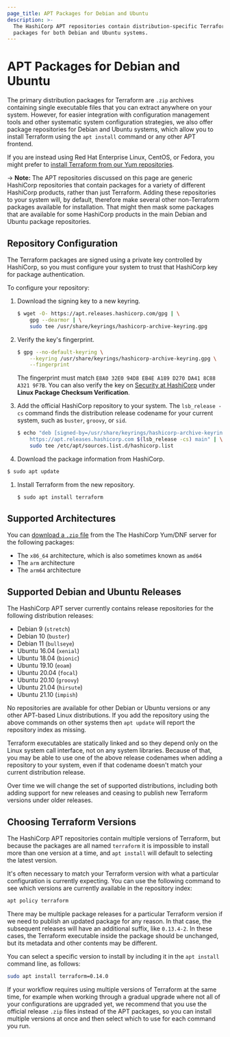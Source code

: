 ```yaml
---
page_title: APT Packages for Debian and Ubuntu
description: >-
  The HashiCorp APT repositories contain distribution-specific Terraform
  packages for both Debian and Ubuntu systems.
---
```


# APT Packages for Debian and Ubuntu

The primary distribution packages for Terraform are `.zip` archives containing
single executable files that you can extract anywhere on your system. However,
for easier integration with configuration management tools and other systematic
system configuration strategies, we also offer package repositories for
Debian and Ubuntu systems, which allow you to install Terraform using the
`apt install` command or any other APT frontend.

If you are instead using Red Hat Enterprise Linux, CentOS, or Fedora, you
might prefer to [install Terraform from our Yum repositories](/cli/install/yum).

-> **Note:** The APT repositories discussed on this page are generic HashiCorp
repositories that contain packages for a variety of different HashiCorp
products, rather than just Terraform. Adding these repositories to your
system will, by default, therefore make several other non-Terraform
packages available for installation. That might then mask some packages that
are available for some HashiCorp products in the main Debian and Ubuntu
package repositories.

## Repository Configuration

The Terraform packages are signed using a private key controlled by HashiCorp, so you must configure your system to trust that HashiCorp key for package authentication.

To configure your repository:

1. Download the signing key to a new keyring.

   ```bash
   $ wget -O- https://apt.releases.hashicorp.com/gpg | \
       gpg --dearmor | \
       sudo tee /usr/share/keyrings/hashicorp-archive-keyring.gpg

1. Verify the key's fingerprint.

   ```bash
   $ gpg --no-default-keyring \
       --keyring /usr/share/keyrings/hashicorp-archive-keyring.gpg \
       --fingerprint
   ```
   The fingerprint must match `E8A0 32E0 94D8 EB4E A189 D270 DA41 8C88 A321 9F7B`. You can also verify the key on [Security at HashiCorp](https://www.hashicorp.com/security) under **Linux Package Checksum Verification**.

1. Add the official HashiCorp repository to your system. The `lsb_release -cs` command finds the distribution release codename for your current system, such as `buster`, `groovy`, or `sid`.

   ```bash
   $ echo "deb [signed-by=/usr/share/keyrings/hashicorp-archive-keyring.gpg] \
       https://apt.releases.hashicorp.com $(lsb_release -cs) main" | \
       sudo tee /etc/apt/sources.list.d/hashicorp.list
   ```

1. Download the package information from HashiCorp.

  ```bash
  $ sudo apt update
  ```

1. Install Terraform from the new repository.

   ```bash
   $ sudo apt install terraform
   ```

## Supported Architectures

You can [download a `.zip` file](/downloads) from the The HashiCorp Yum/DNF server for the following packages:
* The `x86_64` architecture, which is also sometimes known as `amd64`
* The `arm` architecture
* The `arm64` architecture

## Supported Debian and Ubuntu Releases

The HashiCorp APT server currently contains release repositories for the
following distribution releases:

* Debian 9 (`stretch`)
* Debian 10 (`buster`)
* Debian 11 (`bullseye`)
* Ubuntu 16.04 (`xenial`)
* Ubuntu 18.04 (`bionic`)
* Ubuntu 19.10 (`eoam`)
* Ubuntu 20.04 (`focal`)
* Ubuntu 20.10 (`groovy`)
* Ubuntu 21.04 (`hirsute`)
* Ubuntu 21.10 (`impish`)

No repositories are available for other Debian or Ubuntu versions or
any other APT-based Linux distributions. If you add the repository using
the above commands on other systems then `apt update` will report the
repository index as missing.

Terraform executables are statically linked and so they depend only on the
Linux system call interface, not on any system libraries. Because of that,
you may be able to use one of the above release codenames when adding a
repository to your system, even if that codename doesn't match your current
distribution release.

Over time we will change the set of supported distributions, including both
adding support for new releases and ceasing to publish new Terraform versions
under older releases.

## Choosing Terraform Versions

The HashiCorp APT repositories contain multiple versions of Terraform, but
because the packages are all named `terraform` it is impossible to install
more than one version at a time, and `apt install` will default to selecting
the latest version.

It's often necessary to match your Terraform version with what a particular
configuration is currently expecting. You can use the following command to
see which versions are currently available in the repository index:

```bash
apt policy terraform
```

There may be multiple package releases for a particular Terraform version if
we need to publish an updated package for any reason. In that case, the
subsequent releases will have an additional suffix, like `0.13.4-2`. In these
cases, the Terraform executable inside the package should be unchanged, but its
metadata and other contents may be different.

You can select a specific version to install by including it in the
`apt install` command line, as follows:

```bash
sudo apt install terraform=0.14.0
```

If your workflow requires using multiple versions of Terraform at the same
time, for example when working through a gradual upgrade where not all
of your configurations are upgraded yet, we recommend that you use the
official release `.zip` files instead of the APT packages, so you can install
multiple versions at once and then select which to use for each command you
run.
